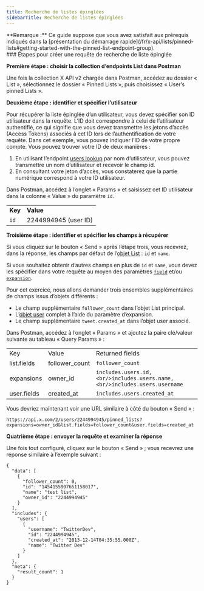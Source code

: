 ```yaml
---
title: Recherche de listes épinglées
sidebarTitle: Recherche de listes épinglées
---
```



<Note>
  **Remarque :** Ce guide suppose que vous avez satisfait aux prérequis indiqués dans la [présentation du démarrage rapide](/fr/x-api/lists/pinned-lists#getting-started-with-the-pinned-list-endpoint-group).
</Note>

<div id="steps-to-build-a-pinned-list-lookup-request">
  ### Étapes pour créer une requête de recherche de liste épinglée
</div>

**Première étape : choisir la collection d’endpoints List dans Postman**

Une fois la collection X API v2 chargée dans Postman, accédez au dossier « List », sélectionnez le dossier « Pinned Lists », puis choisissez « User’s pinned Lists ».
 

**Deuxième étape : identifier et spécifier l’utilisateur**

Pour récupérer la liste épinglée d’un utilisateur, vous devez spécifier son ID utilisateur dans la requête. L’ID doit correspondre à celui de l’utilisateur authentifié, ce qui signifie que vous devez transmettre les jetons d’accès (Access Tokens) associés à cet ID lors de l’authentification de votre requête. Dans cet exemple, vous pouvez indiquer l’ID de votre propre compte. Vous pouvez trouver votre ID de deux manières :

1. En utilisant l’endpoint [users lookup](/fr/x-api/users/lookup/introduction) par nom d’utilisateur, vous pouvez transmettre un nom d’utilisateur et recevoir le champ id.
2. En consultant votre jeton d’accès, vous constaterez que la partie numérique correspond à votre ID utilisateur.

Dans Postman, accédez à l’onglet « Params » et saisissez cet ID utilisateur dans la colonne « Value » du paramètre `id`.

|     |     |
| :--- | :--- |
| **Key** | **Value** |
| `id` | 2244994945 (user ID) |

**Troisième étape : identifier et spécifier les champs à récupérer**

Si vous cliquez sur le bouton « Send » après l’étape trois, vous recevrez, dans la réponse, les champs par défaut de l’[objet List](/fr/x-api/fundamentals/data-dictionary#list) : `id` et `name`.

Si vous souhaitez obtenir d’autres champs en plus de `id` et `name`, vous devez les spécifier dans votre requête au moyen des paramètres [`field`](/fr/x-api/fundamentals/fields) et/ou [`expansion`](/fr/x-api/fundamentals/expansions).

Pour cet exercice, nous allons demander trois ensembles supplémentaires de champs issus d’objets différents :

* Le champ supplémentaire `follower_count` dans l’objet List principal.
* L’[objet user](/fr/x-api/fundamentals/data-dictionary#user) complet à l’aide du paramètre d’expansion.
* Le champ supplémentaire `tweet.created_at` dans l’objet user associé.

Dans Postman, accédez à l’onglet « Params » et ajoutez la paire clé/valeur suivante au tableau « Query Params » :

|     |     |     |
| :--- | :--- | :--- |
| Key | Value | Returned fields |
| list.fields | follower_count | `follower_count` |
| expansions | owner_id | `includes.users.id,  <br/>includes.users.name,  <br/>includes.users.username` |
| user.fields | created_at | `includes.users.created_at` |

Vous devriez maintenant voir une URL similaire à côté du bouton « Send » :

`https://api.x.com/2/users/2244994945/pinned_lists?expansions=owner_id&list.fields=follower_count&user.fields=created_at`

**Quatrième étape : envoyer la requête et examiner la réponse**

Une fois tout configuré, cliquez sur le bouton « Send » ; vous recevrez une réponse similaire à l’exemple suivant :

```
{
  "data": [
    {
      "follower_count": 0,
      "id": "1454155907651158017",
      "name": "test list",
      "owner_id": "2244994945"
    }
  ],
  "includes": {
    "users": [
      {
        "username": "TwitterDev",
        "id": "2244994945",
        "created_at": "2013-12-14T04:35:55.000Z",
        "name": "Twitter Dev"
      }
    ]
  },
  "meta": {
    "result_count": 1
  }
}
```